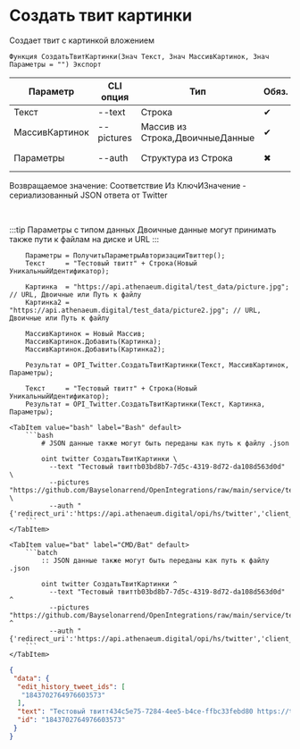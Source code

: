 ﻿---
sidebar_position: 3
---


# Создать твит картинки
 Создает твит с картинкой вложением



`Функция СоздатьТвитКартинки(Знач Текст, Знач МассивКартинок, Знач Параметры = "") Экспорт`

  | Параметр | CLI опция | Тип | Обяз. | Назначение |
  |-|-|-|-|-|
  | Текст | --text | Строка | &#x2714; | Текст твита |
  | МассивКартинок | --pictures | Массив из Строка,ДвоичныеДанные | &#x2714; | Массив файлов картинок |
  | Параметры | --auth | Структура из Строка | &#x2716; | Данные авторизации. См.ПолучитьСтандартныеПараметры |

  
  Возвращаемое значение:   Соответствие Из КлючИЗначение - сериализованный JSON ответа от Twitter

<br/>

:::tip
Параметры с типом данных Двоичные данные могут принимать также пути к файлам на диске и URL
:::
<br/>



```bsl title="Пример использования для 1С:Предприятие/OneScript"
    Параметры = ПолучитьПараметрыАвторизацииТвиттер();
    Текст     = "Тестовый твитт" + Строка(Новый УникальныйИдентификатор);

    Картинка  = "https://api.athenaeum.digital/test_data/picture.jpg";  // URL, Двоичные или Путь к файлу
    Картинка2 = "https://api.athenaeum.digital/test_data/picture2.jpg"; // URL, Двоичные или Путь к файлу

    МассивКартинок = Новый Массив;
    МассивКартинок.Добавить(Картинка);
    МассивКартинок.Добавить(Картинка2);

    Результат = OPI_Twitter.СоздатьТвитКартинки(Текст, МассивКартинок, Параметры);

    Текст     = "Тестовый твитт" + Строка(Новый УникальныйИдентификатор);
    Результат = OPI_Twitter.СоздатьТвитКартинки(Текст, Картинка, Параметры);
```
    

 <Tabs>
  
    <TabItem value="bash" label="Bash" default>
        ```bash
            # JSON данные также могут быть переданы как путь к файлу .json
            
            oint twitter СоздатьТвитКартинки \
              --text "Тестовый твиттb03bd8b7-7d5c-4319-8d72-da108d563d0d" \
              --pictures "https://github.com/Bayselonarrend/OpenIntegrations/raw/main/service/test_data/picture.jpg" \
              --auth "{'redirect_uri':'https://api.athenaeum.digital/opi/hs/twitter','client_id':'***','client_secret':'***','access_token':'***','refresh_token':'***','oauth_token':'***','oauth_token_secret':'***','oauth_consumer_key':'***','oauth_consumer_secret':'***'}"
        ```
    </TabItem>
  
    <TabItem value="bat" label="CMD/Bat" default>
        ```batch
            :: JSON данные также могут быть переданы как путь к файлу .json
            
            oint twitter СоздатьТвитКартинки ^
              --text "Тестовый твиттb03bd8b7-7d5c-4319-8d72-da108d563d0d" ^
              --pictures "https://github.com/Bayselonarrend/OpenIntegrations/raw/main/service/test_data/picture.jpg" ^
              --auth "{'redirect_uri':'https://api.athenaeum.digital/opi/hs/twitter','client_id':'***','client_secret':'***','access_token':'***','refresh_token':'***','oauth_token':'***','oauth_token_secret':'***','oauth_consumer_key':'***','oauth_consumer_secret':'***'}"
        ```
    </TabItem>
</Tabs>


```json title="Результат"
{
 "data": {
  "edit_history_tweet_ids": [
   "1843702764976603573"
  ],
  "text": "Тестовый твитт434c5e75-7284-4ee5-b4ce-ffbc33febd80 https://t.co/4j5KPuRULH",
  "id": "1843702764976603573"
 }
}
```

